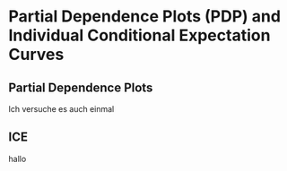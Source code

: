 # Partial Dependence Plots (PDP) and Individual Conditional Expectation Curves

## Partial Dependence Plots


Ich versuche es auch einmal


## ICE

hallo